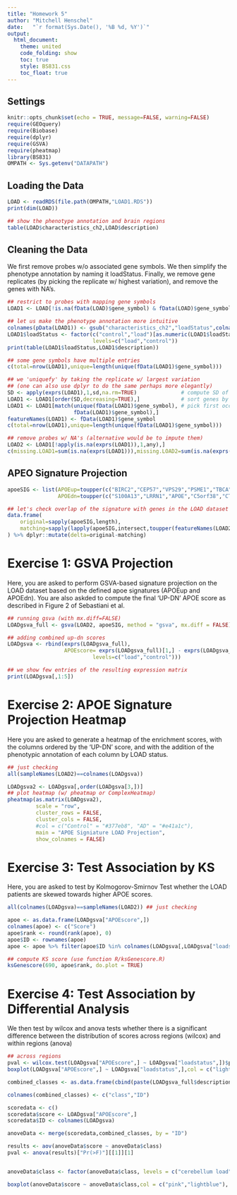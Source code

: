 ```yaml
---
title: "Homework 5"
author: "Mitchell Henschel"
date:   "`r format(Sys.Date(), '%B %d, %Y')`"
output:
  html_document:
    theme: united
    code_folding: show
    toc: true
    style: BS831.css 
    toc_float: true
---
```


## Settings
```r
knitr::opts_chunk$set(echo = TRUE, message=FALSE, warning=FALSE)
require(GEOquery)
require(Biobase)
require(dplyr)
require(GSVA)
require(pheatmap)
library(BS831)
OMPATH <- Sys.getenv("DATAPATH")
```

## Loading the Data
```r
LOAD <- readRDS(file.path(OMPATH,"LOAD1.RDS"))
print(dim(LOAD))
```
```r
## show the phenotype annotation and brain regions
table(LOAD$characteristics_ch2,LOAD$description)
```
## Cleaning the Data
We first remove probes w/o associated gene symbols. We then simplify the phenotype annotation by naming it loadStatus. Finally, we remove gene replicates (by picking the replicate w/ highest variation), and remove the genes with NA’s.
```r
## restrict to probes with mapping gene symbols
LOAD1 <- LOAD[!is.na(fData(LOAD)$gene_symbol) & fData(LOAD)$gene_symbol!="",]; nrow(LOAD1)
```
```r
## let us make the phenotype annotation more intuitive
colnames(pData(LOAD1)) <- gsub("characteristics_ch2","loadStatus",colnames(pData(LOAD1)))
LOAD1$loadStatus <- factor(c("control","load")[as.numeric(LOAD1$loadStatus=="disease: A")+1],
                           levels=c("load","control"))
print(table(LOAD1$loadStatus,LOAD1$description))
```
```r
## some gene symbols have multiple entries
c(total=nrow(LOAD1),unique=length(unique(fData(LOAD1)$gene_symbol)))
```
```r
## we 'uniquefy' by taking the replicate w/ largest variation
## (one can also use dplyr to do the same perhaps more elegantly)
SD <- apply(exprs(LOAD1),1,sd,na.rm=TRUE)              # compute SD of each gene
LOAD1 <- LOAD1[order(SD,decreasing=TRUE),]             # sort genes by SD (largest to smallest)
LOAD1 <- LOAD1[match(unique(fData(LOAD1)$gene_symbol), # pick first occurrence of each
                     fData(LOAD1)$gene_symbol),]
featureNames(LOAD1) <- fData(LOAD1)$gene_symbol
c(total=nrow(LOAD1),unique=length(unique(fData(LOAD1)$gene_symbol)))
```
```r
## remove probes w/ NA's (alternative would be to impute them)
LOAD2 <- LOAD1[!apply(is.na(exprs(LOAD1)),1,any),]
c(missing.LOAD1=sum(is.na(exprs(LOAD1))),missing.LOAD2=sum(is.na(exprs(LOAD2))))
```
## APEO Signature Projection
```r
apoeSIG <- list(APOEup=toupper(c("BIRC2","CEP57","VPS29","PSME1","TBCA","UBA2","KMT2C","KIN","CKAP2")),
                APOEdn=toupper(c("S100A13","LRRN1","APOE","C5orf38","CTF1","APOB","CRYZL1")))

## let's check overlap of the signature with genes in the LOAD dataset
data.frame(
    original=sapply(apoeSIG,length),
    matching=sapply(lapply(apoeSIG,intersect,toupper(featureNames(LOAD2))),length)
) %>% dplyr::mutate(delta=original-matching)
```
# Exercise 1: GSVA Projection
Here, you are asked to perform GSVA-based signature projection on the LOAD dataset based on the defined apoe signatures (APOEup and APOEdn). You are also askded to compute the final ‘UP-DN’ APOE score as described in Figure 2 of Sebastiani et al.
```r
## running gsva (with mx.diff=FALSE)
LOADgsva_full <- gsva(LOAD2, apoeSIG, method = "gsva", mx.diff = FALSE)

## adding combined up-dn scores
LOADgsva <- rbind(exprs(LOADgsva_full),
                  APOEscore= exprs(LOADgsva_full)[1,] - exprs(LOADgsva_full)[2,], loadstatus = factor(c("control","load")[as.numeric(LOAD2$loadStatus)],
                           levels=c("load","control")))

## we show few entries of the resulting expression matrix
print(LOADgsva[,1:5])
```

# Exercise 2: APOE Signature Projection Heatmap
Here you are asked to generate a heatmap of the enrichment scores, with the columns ordered by the ‘UP-DN’ score, and with the addition of the phenotypic annotation of each column by LOAD status.
```r
## just checking
all(sampleNames(LOAD2)==colnames(LOADgsva))

LOADgsva2 <- LOADgsva[,order(LOADgsva[3,])]
## plot heatmap (w/ pheatmap or ComplexHeatmap)
pheatmap(as.matrix(LOADgsva2),
         scale = "row",
         cluster_rows = FALSE,
         cluster_cols = FALSE,
         #col = c("Control" = "#377eb8", "AD" = "#e41a1c"),
         main = "APOE Signiature LOAD Projection",
         show_colnames = FALSE)
```

# Exercise 3: Test Association by KS
Here, you are asked to test by Kolmogorov-Smirnov Test whether the LOAD patients are skewed towards higher APOE scores.
```r
all(colnames(LOADgsva)==sampleNames(LOAD2)) ## just checking

apoe <- as.data.frame(LOADgsva["APOEscore",])
colnames(apoe) <- c("Score")
apoe$rank <- round(rank(apoe), 0)
apoe$ID <- rownames(apoe)
apoe <- apoe %>% filter(apoe$ID %in% colnames(LOADgsva[,LOADgsva["loadstatus",]==2,drop=FALSE]))

## compute KS score (use function R/ksGenescore.R)
ksGenescore(690, apoe$rank, do.plot = TRUE)
```

# Exercise 4: Test Association by Differential Analysis
We then test by wilcox and anova tests whether there is a significant difference between the distribution of scores across regions (wilcox) and within regions (anova)
```r
## across regions
pval <- wilcox.test(LOADgsva["APOEscore",] ~ LOADgsva["loadstatus",])$p.value
boxplot(LOADgsva["APOEscore",] ~ LOADgsva["loadstatus",],col = c("lightblue","pink"), ylab = "APOEscore", xlab = paste("Wilcox Pvalue", pval), main = "Across Brain Regions", names = c("control", "load"))
```

```r
combined_classes <- as.data.frame(cbind(paste(LOADgsva_full$description,LOADgsva_full$loadStatus),colnames(LOADgsva_full)))

colnames(combined_classes) <- c("class","ID")

scoredata <- c()
scoredata$score <- LOADgsva["APOEscore",]
scoredata$ID <- colnames(LOADgsva)

anoveData <- merge(scoredata,combined_classes, by = "ID")

results <- aov(anoveData$score ~ anoveData$class)
pval <- anova(results)["Pr(>F)"][[1]][1]


anoveData$class <- factor(anoveData$class, levels = c("cerebellum load", "cerebellum control", "DLPFC load", "DLPFC control","visual cortex load", "visual cortex control"))

boxplot(anoveData$score ~ anoveData$class,col = c("pink","lightblue"), ylab = "Apoe score",xlab = paste("anova pvalue", pval), main = "within brain regions" )
```


